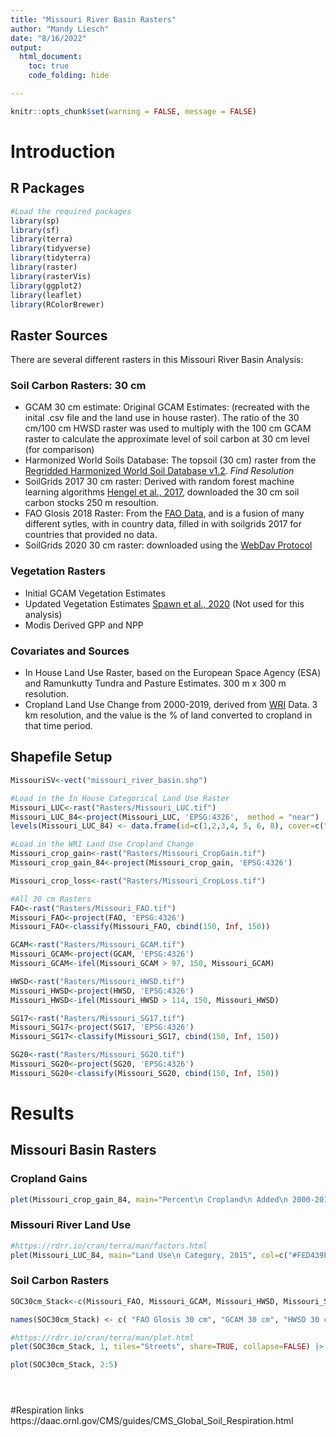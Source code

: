 ---
title: "Missouri River Basin Rasters"
author: "Mandy Liesch"
date: "8/16/2022"
output:
  html_document:
    toc: true
    code_folding: hide

---

```{r setup, include=FALSE}
knitr::opts_chunk$set(warning = FALSE, message = FALSE)
```

# Introduction

## R Packages

```{r}
#Load the required packages
library(sp)
library(sf)
library(terra)
library(tidyverse)
library(tidyterra)
library(raster)
library(rasterVis)
library(ggplot2)
library(leaflet)
library(RColorBrewer)
```

## Raster Sources

There are several different rasters in this Missouri River Basin Analysis: 

### Soil Carbon Rasters: 30 cm

- GCAM 30 cm estimate:  Original GCAM Estimates:  (recreated with the inital .csv file and the land use in house raster). The ratio of the 30 cm/100 cm HWSD raster was used to multiply with the 100 cm GCAM raster to calculate the approximate level of soil carbon at 30 cm level (for comparison)  
- Harmonized World Soils Database: The topsoil (30 cm) raster from the [Regridded Harmonized World Soil Database v1.2](https://daac.ornl.gov/SOILS/guides/HWSD.html). *Find Resolution*    
- SoilGrids 2017 30 cm raster: Derived with random forest machine learning algorithms [Hengel et al., 2017](https://journals.plos.org/plosone/article?id=10.1371/journal.pone.0169748), downloaded the 30 cm soil carbon stocks 250 m resoultion.   
- FAO Glosis 2018 Raster: From the [FAO Data](https://www.fao.org/soils-portal/data-hub/soil-maps-and-databases/global-soil-organic-carbon-map-gsocmap/en/), and is a fusion of many different sytles, with in country data, filled in with soilgrids 2017 for countries that provided no data.  
- SoilGrids 2020 30 cm raster: downloaded using the [WebDav Protocol](https://www.isric.org/explore/soilgrids/soilgrids-access)  

### Vegetation Rasters

- Initial GCAM Vegetation Estimates
- Updated Vegetation Estimates [Spawn et al., 2020]() (Not used for this analysis)
- Modis Derived GPP and NPP


### Covariates and Sources

- In House Land Use Raster, based on the European Space Agency (ESA) and Ramunkutty Tundra and Pasture Estimates. 300 m x 300 m resolution.   
- Cropland Land Use Change from 2000-2019, derived from [WRI](https://glad.umd.edu/dataset/croplands) Data. 3 km resolution, and the value is the % of land converted to cropland in that time period.  


## Shapefile Setup
```{r, results=FALSE}
MissouriSV<-vect("missouri_river_basin.shp")

#Load in the In House Categorical Land Use Raster
Missouri_LUC<-rast("Rasters/Missouri_LUC.tif")
Missouri_LUC_84<-project(Missouri_LUC, 'EPSG:4326',  method = "near")
levels(Missouri_LUC_84) <- data.frame(id=c(1,2,3,4, 5, 6, 8), cover=c("Cropland", "Forest", "Grassland",  "Shrubland", "Urban","Rock/Desert", "Pasture"))

#Load in the WRI Land Use Cropland Change
Missouri_crop_gain<-rast("Rasters/Missouri_CropGain.tif")
Missouri_crop_gain_84<-project(Missouri_crop_gain, 'EPSG:4326')

Missouri_crop_loss<-rast("Rasters/Missouri_CropLoss.tif")

#All 30 cm Rasters
FAO<-rast("Rasters/Missouri_FAO.tif")
Missouri_FAO<-project(FAO, 'EPSG:4326')
Missouri_FAO<-classify(Missouri_FAO, cbind(150, Inf, 150))

GCAM<-rast("Rasters/Missouri_GCAM.tif")
Missouri_GCAM<-project(GCAM, 'EPSG:4326')
Missouri_GCAM<-ifel(Missouri_GCAM > 97, 150, Missouri_GCAM)

HWSD<-rast("Rasters/Missouri_HWSD.tif")
Missouri_HWSD<-project(HWSD, 'EPSG:4326')
Missouri_HWSD<-ifel(Missouri_HWSD > 114, 150, Missouri_HWSD)

SG17<-rast("Rasters/Missouri_SG17.tif")
Missouri_SG17<-project(SG17, 'EPSG:4326')
Missouri_SG17<-classify(Missouri_SG17, cbind(150, Inf, 150))

SG20<-rast("Rasters/Missouri_SG20.tif")
Missouri_SG20<-project(SG20, 'EPSG:4326')
Missouri_SG20<-classify(Missouri_SG20, cbind(150, Inf, 150))


```

# Results

## Missouri Basin Rasters

### Cropland Gains

```{r}


plet(Missouri_crop_gain_84, main="Percent\n Cropland\n Added\n 2000-2019", col=map.pal("reds"), tiles="Streets") |> lines(MissouriSV, lwd=2)

```

### Missouri River Land Use

```{r}
#https://rdrr.io/cran/terra/man/factors.html
plet(Missouri_LUC_84, main="Land Use\n Category, 2015", col=c("#FED439FF", "#075149FF", "#46732EFF",  "#F05C3BFF", "#C80813FF", "#8A9197FF", "#FD8CC1FF"), tiles="Streets") |> lines(MissouriSV, lwd=2)


```

### Soil Carbon Rasters
```{r}
SOC30cm_Stack<-c(Missouri_FAO, Missouri_GCAM, Missouri_HWSD, Missouri_SG17, Missouri_SG20) 

names(SOC30cm_Stack) <- c( "FAO Glosis 30 cm", "GCAM 30 cm", "HWSD 30 cm", "SoilGrids 2017 30 cm", "SoilGrids 2020 30 cm")

#https://rdrr.io/cran/terra/man/plet.html
plet(SOC30cm_Stack, 1, tiles="Streets", share=TRUE, collapse=FALSE) |> lines(MissouriSV, lwd=2)

plot(SOC30cm_Stack, 2:5)





```


#Respiration links https://daac.ornl.gov/CMS/guides/CMS_Global_Soil_Respiration.html

